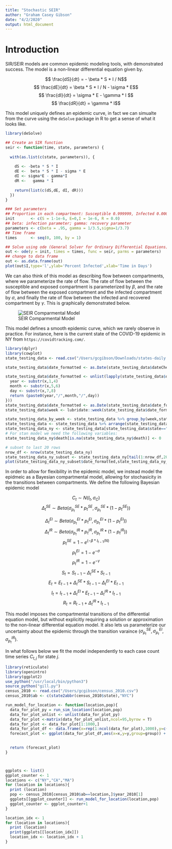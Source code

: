 ```yaml
---
title: "Stochastic SEIR"
author: "Graham Casey Gibson"
date: "4/2/2020"
output: html_document
---
```


# Introduction

SIR/SEIR models are common epidemic modeling tools, with demonstrated success. The model is a non-linear differential equation given by.

$$ \frac{dS}{dt} = - \beta * S * I / N$$
$$ \frac{dE}{dt} = \beta * S * I / N - \sigma * E$$
$$ \frac{dI}{dt} = \sigma * E - \gamma * I $$
$$ \frac{dR}{dt} = \gamma * I$$

This model uniquely defines an epidemic curve, in fact we can simualte from the curve using the `deSolve` package in R to get a sense of what it looks like. 



```r

library(deSolve)

## Create an SIR function
seir <- function(time, state, parameters) {
  
  with(as.list(c(state, parameters)), {
    
    dS <- -beta * S * I
    dE <-  beta * S * I - sigma * E
    dI <- sigma*E - gamma*I
    dR <-   gamma * I
    
    return(list(c(dS,dE, dI, dR)))
  })
}

### Set parameters
## Proportion in each compartment: Susceptible 0.999999, Infected 0.000001, Recovered 0
init       <- c(S = 1-1e-6, E=0,I = 1e-6, R = 0.0)
## beta: infection parameter; gamma: recovery parameter
parameters <- c(beta = .95, gamma = 1/3.5,sigma=1/3.7)
## Time frame
times      <- seq(0, 100, by = 1)

## Solve using ode (General Solver for Ordinary Differential Equations)
out <- ode(y = init, times = times, func = seir, parms = parameters)
## change to data frame
out <- as.data.frame(out)
plot(out$I,type='l',ylab='Percent Infected',xlab='Time in Days')
```
We can also think of this model as describing flow between compartments, where we parameterize the rate of flow. The rate of flow between the susceptible and exposed compartment is parameterized by $\beta$, and the rate of flow between the exposed compartment and the infected compartment by $\sigma$, and finally the rate of flow between the infected and recovered compartment by $\gamma$. This is graphically demonstrated below.


![SEIR Comparmental Model](/Users/gcgibson/Desktop/Screen Shot 2020-04-02 at 10.21.13 AM.png)


This model defines a smooth epidemic curve, which we rarely observe in practice. For instance, here is the current state of the COVID-19 epidemic in NY from `https://covidtracking.com/`.

```r
library(dplyr)
library(cowplot)
state_testing_data <- read.csv("/Users/gcgibson/Downloads/states-daily.csv")

state_testing_data$date_formatted <- as.Date(state_testing_data$dateChecked)

state_testing_data$date_formatted <- unlist(lapply(state_testing_data$date,function(x){
  year <- substr(x,1,4)
  month <- substr(x,5,6)
  day <- substr(x,7,8)
  return (paste0(year,"/",month,"/",day))
}))
state_testing_data$date_formatted <- as.Date(state_testing_data$date_formatted)
state_testing_data$week <- lubridate::week(state_testing_data$date_formatted)

state_testing_data_by_week <- state_testing_data %>% group_by(week,state) %>% summarise(week_positive = sum(positive,na.rm=T))
state_testing_data <- state_testing_data %>% arrange(state_testing_data$date_formatted)
state_testing_data_ny <- state_testing_data[state_testing_data$state=="NY",]
# For stan model we need the following variables:
state_testing_data_ny$death[is.na(state_testing_data_ny$death)] <- 0

# subset to last 20 rows
nrow_df <- nrow(state_testing_data_ny)
state_testing_data_ny_subset <- state_testing_data_ny[tail(1:nrow_df,20),]
plot(state_testing_data_ny_subset$date_formatted,state_testing_data_ny_subset$positive,type='l',ylab="Confirmed Cases in NY",xlab="Date")
```


In order to allow for flexibility in the epidemic model, we instead model the epidmeic as a Bayesian compartmental model, allowing for stochasicity in the transitions between compartments. We define the following Bayesian epidemic model

$$C_t \sim N(I_t,\sigma_{C})$$
$$\Delta^{SE}_{t} \sim Beta(\sigma_{p_t}^{SE}*p_t^{SE},\sigma_{p_t}^{SE}*(1-p_t^{SE}))$$


$$\Delta^{EI}_{t} \sim Beta(\sigma_{p_t}^{EI}*p_t^{EI},\sigma_{p_t}^{EI}*(1-p_t^{EI}))$$
$$\Delta^{IR}_{t} \sim Beta(\sigma_{p_t}^{IR}*p_t^{IR},\sigma_{p_t}^{IR}*(1-p_t^{IR}))$$
$$p^{SE}_t= 1-e^{(-\beta*I_{t-1}/N)}$$
$$p_t^{EI}= 1-e^{-\sigma}$$
$$p_t^{IR}= 1-e^{-\gamma}$$
$$S_t = S_{t-1} - \Delta^{SE}_{t}*S_{t-1}$$
$$E_t = E_{t-1} + \Delta^{SE}_{t}*S_{t-1} -\Delta^{EI}_{t}*E_{t-1}$$
$$I_t = I_{t-1} + \Delta^{EI}_{t}*E_{t-1} - \Delta^{IR}_{t}*I_{t-1}$$
$$R_t = R_{t-1}+ \Delta^{IR}_{t}*I_{t-1}$$



This model imposes the compartmental transitions of the differential equation model, but without explicitly requiring a solution or approximation to the non-linear differential equation model. It also lets us parameterize our uncertainty about the epidemic through the transition varaince ($\sigma_{p_t}^{SE},\sigma_{p_t}^{EI},\sigma_{p_t}^{IR}$). 

In what follows below we fit the model independently to each case count time series $C_{t,j}$ for state $j$. 



```r
library(reticulate)
library(openintro)
library(ggplot2)
use_python("/usr/local/bin/python3")
source_python("gill.py")
census_2010 <- read.csv("/Users/gcgibson/census_2010.csv")
census_2010$ab <- c(state2abbr(census_2010$state),"NYC")

run_model_for_location <- function(location,pop){
  data_for_plot_py = run_sim_location(location,pop)
  data_for_plot_unlist <- unlist(data_for_plot_py)
  data_for_plot <-matrix(data_for_plot_unlist,ncol=95,byrow = T)
  data_for_plot <- data_for_plot[1:1000,]
  data_for_plot_df <- data.frame(x=rep(1:ncol(data_for_plot),1000),y=c(t(data_for_plot)),group=rep(1:1000,each=ncol(data_for_plot)))
  forecast_plot <- ggplot(data_for_plot_df,aes(x=x,y=y,group=group)) + geom_line(alpha=.1) + theme_bw() + geom_line(data=data.frame(x=1:10,y=tail(state_testing_data[state_testing_data$state==location,]$positive,10)),aes(x=x,y=y,group=1,col='observed'))  + xlab("Days from March 1st") + ylab("Num Infections")
  

  return (forecast_plot)
}



ggplots <- list()
ggplot_counter <- 1
locations <- c("NY","CA","MA")
for (location in locations){
  print (location)
  pop <- census_2010[census_2010$ab==location,]$year_2010[1]
  ggplots[[ggplot_counter]] <- run_model_for_location(location,pop)
  ggplot_counter <- ggplot_counter+1
}

```

```r
location_idx <- 1
for (location in locations){
  print (location)
  print(ggplots[[location_idx]])
  location_idx <- location_idx + 1
}
```